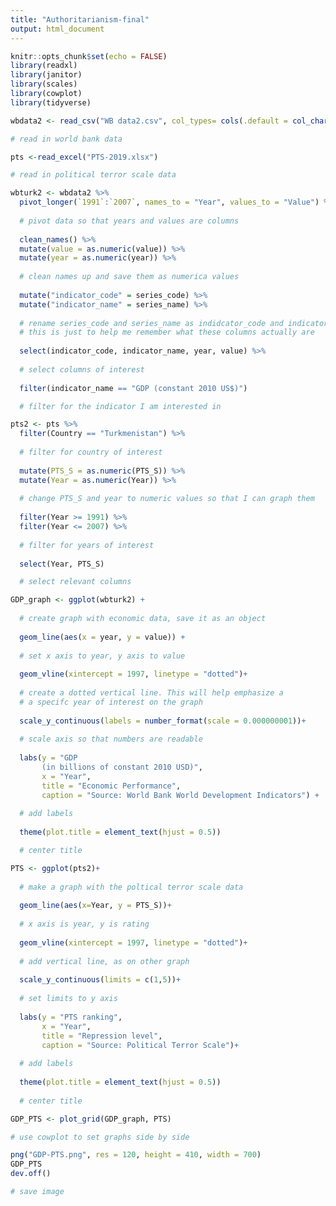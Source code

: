 ```yaml
---
title: "Authoritarianism-final"
output: html_document
---
```


```r
knitr::opts_chunk$set(echo = FALSE)
library(readxl)
library(janitor)
library(scales)
library(cowplot)
library(tidyverse)
```


```r

wbdata2 <- read_csv("WB data2.csv", col_types= cols(.default = col_character()))

# read in world bank data 

pts <-read_excel("PTS-2019.xlsx")

# read in political terror scale data 
```

```r

wbturk2 <- wbdata2 %>% 
  pivot_longer(`1991`:`2007`, names_to = "Year", values_to = "Value") %>% 
  
  # pivot data so that years and values are columns 
  
  clean_names() %>% 
  mutate(value = as.numeric(value)) %>% 
  mutate(year = as.numeric(year)) %>% 
  
  # clean names up and save them as numerica values 
  
  mutate("indicator_code" = series_code) %>% 
  mutate("indicator_name" = series_name) %>% 
  
  # rename series_code and series_name as indidcator_code and indicator_name
  # this is just to help me remember what these columns actually are 
  
  select(indicator_code, indicator_name, year, value) %>% 
  
  # select columns of interest 
  
  filter(indicator_name == "GDP (constant 2010 US$)")

  # filter for the indicator I am interested in 

pts2 <- pts %>% 
  filter(Country == "Turkmenistan") %>% 
  
  # filter for country of interest 
  
  mutate(PTS_S = as.numeric(PTS_S)) %>%
  mutate(Year = as.numeric(Year)) %>% 
  
  # change PTS_S and year to numeric values so that I can graph them 
  
  filter(Year >= 1991) %>% 
  filter(Year <= 2007) %>%  
  
  # filter for years of interest 
  
  select(Year, PTS_S)

  # select relevant columns 

```


```r

GDP_graph <- ggplot(wbturk2) +
  
  # create graph with economic data, save it as an object 
  
  geom_line(aes(x = year, y = value)) +
  
  # set x axis to year, y axis to value 
  
  geom_vline(xintercept = 1997, linetype = "dotted")+
  
  # create a dotted vertical line. This will help emphasize a 
  # a specifc year of interest on the graph 
  
  scale_y_continuous(labels = number_format(scale = 0.000000001))+
  
  # scale axis so that numbers are readable 
  
  labs(y = "GDP 
       (in billions of constant 2010 USD)", 
       x = "Year", 
       title = "Economic Performance", 
       caption = "Source: World Bank World Development Indicators") + 
  
  # add labels 
  
  theme(plot.title = element_text(hjust = 0.5))

  # center title 

PTS <- ggplot(pts2)+
  
  # make a graph with the poltical terror scale data 
  
  geom_line(aes(x=Year, y = PTS_S))+
  
  # x axis is year, y is rating 
  
  geom_vline(xintercept = 1997, linetype = "dotted")+
  
  # add vertical line, as on other graph 
  
  scale_y_continuous(limits = c(1,5))+
  
  # set limits to y axis 
  
  labs(y = "PTS ranking",
       x = "Year",
       title = "Repression level", 
       caption = "Source: Political Terror Scale")+
  
  # add labels 
  
  theme(plot.title = element_text(hjust = 0.5))
  
  # center title 

GDP_PTS <- plot_grid(GDP_graph, PTS)

# use cowplot to set graphs side by side 

png("GDP-PTS.png", res = 120, height = 410, width = 700)
GDP_PTS
dev.off()

# save image
```



